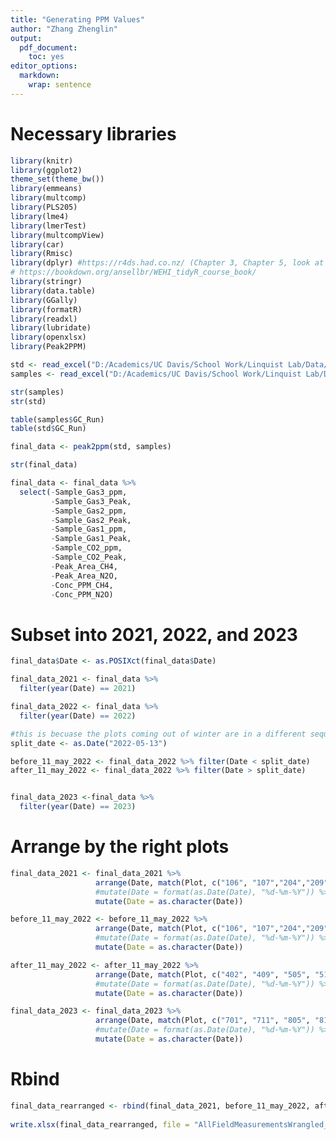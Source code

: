 ```yaml
---
title: "Generating PPM Values"
author: "Zhang Zhenglin"
output:
  pdf_document:
    toc: yes
editor_options:
  markdown:
    wrap: sentence
---
```


# Necessary libraries

```r
library(knitr)
library(ggplot2)
theme_set(theme_bw())
library(emmeans)
library(multcomp)
library(PLS205)
library(lme4)
library(lmerTest)
library(multcompView)
library(car)
library(Rmisc) 
library(dplyr) #https://r4ds.had.co.nz/ (Chapter 3, Chapter 5, look at filter and select)
# https://bookdown.org/ansellbr/WEHI_tidyR_course_book/
library(stringr) 
library(data.table)
library(GGally)
library(formatR)
library(readxl)
library(lubridate)
library(openxlsx)
library(Peak2PPM)
```


```r
std <- read_excel("D:/Academics/UC Davis/School Work/Linquist Lab/Data/R stats/GHG and MAOM POM/Calibration_Curves/Std_Input_Zhang.xlsx", sheet = 1)
samples <- read_excel("D:/Academics/UC Davis/School Work/Linquist Lab/Data/R stats/GHG and MAOM POM/Calibration_Curves/AllFieldMeasurementsWrangled_Allrevised_Jerry_Zhang_DoNotEdit.xlsx", sheet = 1)

str(samples)
str(std)

table(samples$GC_Run)
table(std$GC_Run)

final_data <- peak2ppm(std, samples)

str(final_data)
```

```r
final_data <- final_data %>% 
  select(-Sample_Gas3_ppm, 
         -Sample_Gas3_Peak, 
         -Sample_Gas2_ppm, 
         -Sample_Gas2_Peak,
         -Sample_Gas1_ppm, 
         -Sample_Gas1_Peak, 
         -Sample_CO2_ppm, 
         -Sample_CO2_Peak,
         -Peak_Area_CH4,
         -Peak_Area_N2O,
         -Conc_PPM_CH4, 
         -Conc_PPM_N2O)
```


# Subset into 2021, 2022, and 2023

```r
final_data$Date <- as.POSIXct(final_data$Date)

final_data_2021 <- final_data %>%
  filter(year(Date) == 2021)

final_data_2022 <- final_data %>%
  filter(year(Date) == 2022)

#this is becuase the plots coming out of winter are in a different sequence than those going into summer
split_date <- as.Date("2022-05-13")

before_11_may_2022 <- final_data_2022 %>% filter(Date < split_date)
after_11_may_2022 <- final_data_2022 %>% filter(Date > split_date)


final_data_2023 <-final_data %>%
  filter(year(Date) == 2023)
```


# Arrange by the right plots

```r
final_data_2021 <- final_data_2021 %>% 
                   arrange(Date, match(Plot, c("106", "107","204","209","302","307","402","505","601"))) %>% 
                   #mutate(Date = format(as.Date(Date), "%d-%m-%Y")) %>%
                   mutate(Date = as.character(Date))

before_11_may_2022 <- before_11_may_2022 %>% 
                   arrange(Date, match(Plot, c("106", "107","204","209","302","307","402","505","601"))) %>% 
                   #mutate(Date = format(as.Date(Date), "%d-%m-%Y")) %>%
                   mutate(Date = as.character(Date))

after_11_may_2022 <- after_11_may_2022 %>% 
                   arrange(Date, match(Plot, c("402", "409", "505", "512", "601", "608","209","307","K1"))) %>% 
                   #mutate(Date = format(as.Date(Date), "%d-%m-%Y")) %>%
                   mutate(Date = as.character(Date))

final_data_2023 <- final_data_2023 %>% 
                   arrange(Date, match(Plot, c("701", "711", "805", "812", "903", "909"))) %>% 
                   #mutate(Date = format(as.Date(Date), "%d-%m-%Y")) %>%
                   mutate(Date = as.character(Date))
```


# Rbind

```r
final_data_rearranged <- rbind(final_data_2021, before_11_may_2022, after_11_may_2022, final_data_2023)
  
write.xlsx(final_data_rearranged, file = "AllFieldMeasurementsWrangled_Allrevised_Jerry_Zhang_DoNotEdit_RCalibrated.xlsx", sheetName = "Yay_Hopefully", rowNames = FALSE)
```

